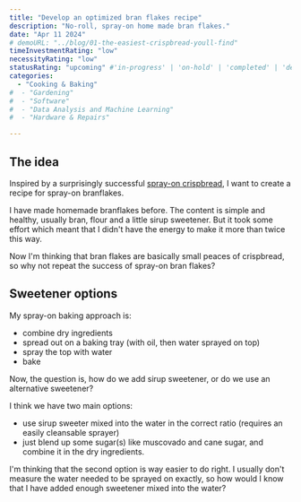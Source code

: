 ```yaml
---
title: "Develop an optimized bran flakes recipe"
description: "No-roll, spray-on home made bran flakes."
date: "Apr 11 2024"
# demoURL: "../blog/01-the-easiest-crispbread-youll-find"
timeInvestmentRating: "low"  
necessityRating: "low"
statusRating: "upcoming" #'in-progress' | 'on-hold' | 'completed' | 'delayed' | 'upcoming' | 'cancelled' | 'under-review' | 'needs-attention' | 'awaiting-feedback' | 'testing-phase' | 'polishing'
categories:
  - "Cooking & Baking"
#  - "Gardening"
#  - "Software"
#  - "Data Analysis and Machine Learning"
#  - "Hardware & Repairs"

---
```


## The idea
Inspired by a surprisingly successful [spray-on crispbread](../blog/01-the-easiest-crispbread-youll-find), 
I want to create a recipe for spray-on branflakes.

I have made homemade branflakes before. The content is simple and healthy, usually bran, flour and a little sirup sweetener. 
But it took some effort which meant that I didn't have the energy to make it more than twice this way.

Now I'm thinking that bran flakes are basically small peaces of crispbread, so why not repeat the success of spray-on bran flakes?

## Sweetener options
My spray-on baking approach is:

  - combine dry ingredients
  - spread out on a baking tray (with oil, then water sprayed on top)
  - spray the top with water
  - bake

Now, the question is, how do we add sirup sweetener, or do we use an alternative sweetener?

I think we have two main options:
  - use sirup sweeter mixed into the water in the correct ratio (requires an easily cleansable sprayer)
  - just blend up some sugar(s) like muscovado and cane sugar, and combine it in the dry ingredients.

I'm thinking that the second option is way easier to do right. I usually don't measure the water needed to be sprayed on exactly, 
so how would I know that I have added enough sweetener mixed into the water?